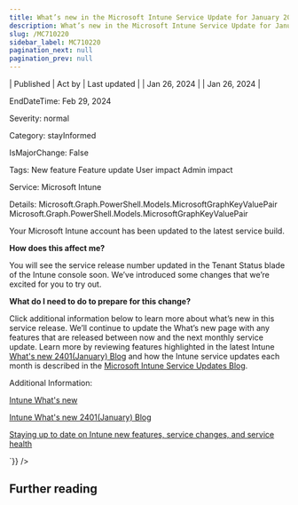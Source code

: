 ```yaml
---
title: What’s new in the Microsoft Intune Service Update for January 2024
description: What’s new in the Microsoft Intune Service Update for January 2024
slug: /MC710220
sidebar_label: MC710220
pagination_next: null
pagination_prev: null
---
```



| Published | Act by | Last updated |
| Jan 26, 2024 |  | Jan 26, 2024 |

EndDateTime: Feb 29, 2024

Severity: normal

Category: stayInformed

IsMajorChange: False

Tags: New feature Feature update User impact Admin impact

Service: Microsoft Intune

Details: Microsoft.Graph.PowerShell.Models.MicrosoftGraphKeyValuePair Microsoft.Graph.PowerShell.Models.MicrosoftGraphKeyValuePair

<div dangerouslySetInnerHTML={{__html:`
<p>Your Microsoft Intune account has been updated to the latest service build.</p>
<p><b>How does this affect me?</b></p>

<p>You will see the service release number updated in the Tenant Status blade of the Intune console soon. We’ve introduced some changes that we’re excited for you to try out.</p>

<p><b>What do I need to do to prepare for this change?</b></p>

<p>Click additional information below to learn more about what’s new in this service release. We’ll continue to update the What’s new page with any features that are released between now and the next monthly service update. Learn more by reviewing features highlighted in the latest Intune <a href="https://aka.ms/IntuneWN2401" target="_blank">What's new 2401(January) Blog</a> and how the Intune service updates each month is described in the <a href="https://techcommunity.microsoft.com/t5/intune-customer-success/microsoft-intune-service-updates/ba-p/358728" target="_blank">Microsoft Intune Service Updates Blog</a>.&nbsp;</p>

<p>Additional Information:</p><p><a href="https://aka.ms/intunewhatsnewtoday" target="_blank">Intune What's new</a><br></p><p><a href="https://aka.ms/IntuneWN2401" target="_blank">Intune What's new 2401(January) Blog</a></p><p><a href="https://aka.ms/MEMServiceChangeBlog" target="_blank">Staying up to date on Intune new features, service changes, and service health</a></p>
`}} />

## Further reading
